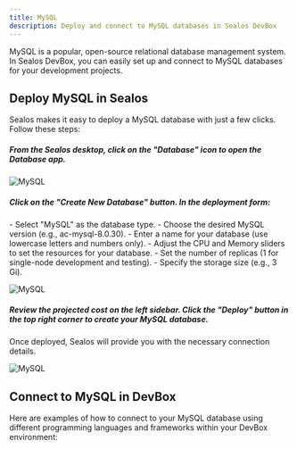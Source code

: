 ```yaml
---
title: MySQL
description: Deploy and connect to MySQL databases in Sealos DevBox
---
```


MySQL is a popular, open-source relational database management system. In Sealos DevBox, you can easily set up and connect to MySQL databases for your development projects.

## Deploy MySQL in Sealos

Sealos makes it easy to deploy a MySQL database with just a few clicks. Follow these steps:

<div className='fd-steps [&_h5]:fd-step'>

<h5>From the Sealos desktop, click on the "Database" icon to open the Database app.</h5>

![MySQL](./images/mysql-1.jpeg)

<h5>Click on the "Create New Database" button. In the deployment form:</h5>
   - Select "MySQL" as the database type.
   - Choose the desired MySQL version (e.g., ac-mysql-8.0.30).
   - Enter a name for your database (use lowercase letters and numbers only).
   - Adjust the CPU and Memory sliders to set the resources for your database.
   - Set the number of replicas (1 for single-node development and testing).
   - Specify the storage size (e.g., 3 Gi).

![MySQL](./images/mysql-2.png)

<h5>Review the projected cost on the left sidebar. Click the "Deploy" button in the top right corner to create your MySQL database.</h5>

</div>

Once deployed, Sealos will provide you with the necessary connection details.

![MySQL](./images/mysql-3.png)

## Connect to MySQL in DevBox

Here are examples of how to connect to your MySQL database using different programming languages and frameworks within your DevBox environment:

<Cards>
  <Card title="Connect to MySQL with Go in Sealos DevBox" href="./mysql/go" />
  <Card title="Connect to MySQL with Java in Sealos DevBox" href="./mysql/java" />
  <Card title="Connect to MySQL with Node.js in Sealos DevBox" href="./mysql/nodejs" />
  <Card title="Connect to MySQL with PHP in Sealos DevBox" href="./mysql/php" />
  <Card title="Connect to MySQL with Python in Sealos DevBox" href="./mysql/python" />
  <Card title="Connect to MySQL with Rust in Sealos DevBox" href="./mysql/rust" />
</Cards>
